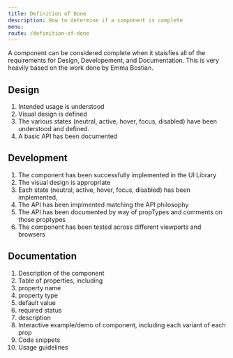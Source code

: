 ```yaml
---
title: Definition of Done
description: How to determine if a component is complete
menu: 
route: /definition-of-done
---
```



A component can be considered complete when it staisfies all of the requirements for Design, Developement, and Documentation. This is very heavily based on <Link href="https://twitter.com/EmmaBostian/status/1177248937763311617" isExternal>the work done by Emma Bostian</Link>.

## Design

1. Intended usage is understood
2. Visual design is defined
3. The various states (neutral, active, hover, focus, disabled) have been understood and defined.
4. A basic API has been documented

## Development

1. The component has been successfully implemented in the UI Library
2. The visual design is appropriate
3. Each state (neutral, active, hover, focus, disabled) has been implemented,
4. The API has been implmented matching the API philosophy
5. The API has been documented by way of propTypes and comments on those proptypes
6. The component has been tested across different viewports and browsers

## Documentation

1. Description of the component
2. Table of properties, including
  1. property name
  2. property type
  3. default value
  4. required status
  5. description
3. Interactive example/demo of component, including each variant of each prop
4. Code snippets
5. Usage guidelines
